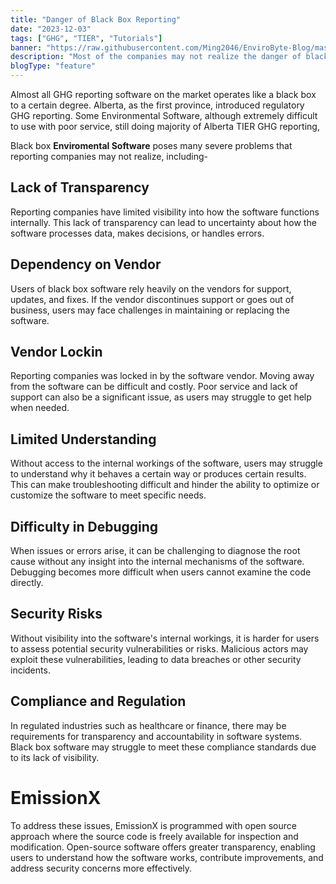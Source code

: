 ```yaml
---
title: "Danger of Black Box Reporting"
date: "2023-12-03"
tags: ["GHG", "TIER", "Tutorials"]
banner: "https://raw.githubusercontent.com/Ming2046/EnviroByte-Blog/master/images/blackbox.png"
description: "Most of the companies may not realize the danger of black box software for GHG reporting"
blogType: "feature"
---
```


Almost all GHG reporting software on the market operates like a black box to a certain degree.
Alberta, as the first province, introduced regulatory GHG reporting. Some Environmental Software, although extremely difficult to use with poor service,
still doing majority of Alberta TIER GHG reporting,

Black box **Enviromental Software** poses many severe problems that reporting companies may not realize, including-

## Lack of Transparency

Reporting companies have limited visibility into how the software functions internally.
This lack of transparency can lead to uncertainty about how the software processes data, makes decisions,
or handles errors.

## Dependency on Vendor

Users of black box software rely heavily on the vendors for support, updates, and fixes.
If the vendor discontinues support or goes out of business, users may face challenges in maintaining or
replacing the software.

## Vendor Lockin

Reporting companies was locked in by the software vendor. Moving away from the software can be difficult and costly.
Poor service and lack of support can also be a significant issue, as users may struggle to get help when needed.

## Limited Understanding

Without access to the internal workings of the software, users may struggle to understand why
it behaves a certain way or produces certain results. This can make troubleshooting
difficult and hinder the ability to optimize or customize the software to meet specific needs.

## Difficulty in Debugging

When issues or errors arise, it can be challenging to diagnose the root cause without any insight
into the internal mechanisms of the software. Debugging becomes more difficult when users cannot
examine the code directly.

## Security Risks

Without visibility into the software's internal workings, it is harder for users to
assess potential security vulnerabilities or risks. Malicious actors may exploit these vulnerabilities,
leading to data breaches or other security incidents.

## Compliance and Regulation

In regulated industries such as healthcare or finance, there may be requirements for
transparency and accountability in software systems. Black box software may struggle to
meet these compliance standards due to its lack of visibility.

# EmissionX

To address these issues, EmissionX is programmed with open source approach where
the source code is freely available for inspection and modification. Open-source software offers
greater transparency, enabling users to understand how the software works, contribute improvements,
and address security concerns more effectively.
